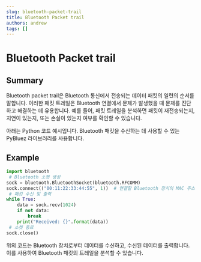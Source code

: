 ```yaml
---
slug: bluetooth-packet-trail
title: Bluetooth Packet trail
authors: andrew
tags: []
---
```


# Bluetooth Packet trail

## Summary

Bluetooth packet trail은 Bluetooth 통신에서 전송되는 데이터 패킷의 일련의 순서를 말합니다. 이러한 패킷 트레일은 Bluetooth 연결에서 문제가 발생했을 때 문제를 진단하고 해결하는 데 유용합니다. 예를 들어, 패킷 트레일을 분석하면 패킷이 재전송되는지, 지연이 있는지, 또는 손실이 있는지 여부를 확인할 수 있습니다.

아래는 Python 코드 예시입니다. Bluetooth 패킷을 수신하는 데 사용할 수 있는 PyBluez 라이브러리를 사용합니다.

## Example

```python
import bluetooth
 # Bluetooth 소켓 생성
sock = bluetooth.BluetoothSocket(bluetooth.RFCOMM)
sock.connect(("00:11:22:33:44:55", 1))  # 연결할 Bluetooth 장치의 MAC 주소와 포트 지정
 # 패킷 수신 및 출력
while True:
    data = sock.recv(1024)
    if not data:
        break
    print("Received: {}".format(data))
 # 소켓 종료
sock.close()
```

위의 코드는 Bluetooth 장치로부터 데이터를 수신하고, 수신된 데이터를 출력합니다. 이를 사용하여 Bluetooth 패킷의 트레일을 분석할 수 있습니다.

